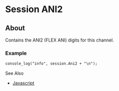 
# Session ANI2 

 

## About

Contains the ANI2 (FLEX ANI) digits for this channel.

### Example

```xml
console_log("info", session.Ani2 + "\n");
```

See Also

* [Javascript](../index.mdx#api)


